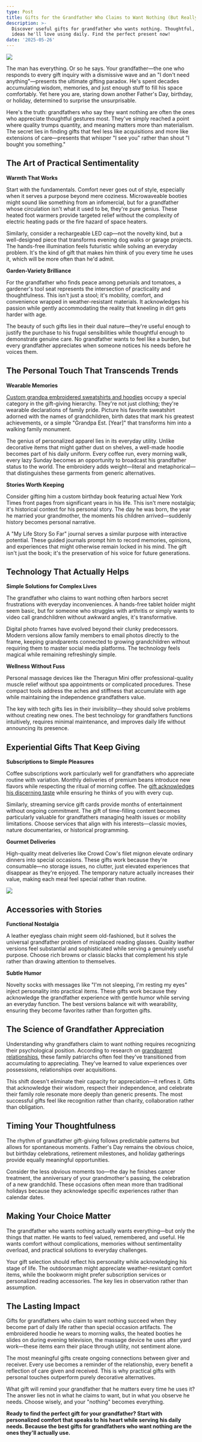 ```yaml
---
type: Post
title: Gifts for the Grandfather Who Claims to Want Nothing (But Really Does)
description: >-
  Discover useful gifts for grandfather who wants nothing. Thoughtful, practical
  ideas he'll love using daily. Find the perfect present now!
date: '2025-05-26'
---
```

![](/images/Gifts%20for%20the%20Grandfather%20Who%20Claims%20to%20Want%20Nothing.jpg)

The man has everything. Or so he says. Your grandfather—the one who responds to every gift inquiry with a dismissive wave and an "I don't need anything"—presents the ultimate gifting paradox. He's spent decades accumulating wisdom, memories, and just enough stuff to fill his space comfortably. Yet here you are, staring down another Father's Day, birthday, or holiday, determined to surprise the unsurprisable.

Here's the truth: grandfathers who say they want nothing are often the ones who appreciate thoughtful gestures most. They've simply reached a point where quality trumps quantity, and meaning matters more than materialism. The secret lies in finding gifts that feel less like acquisitions and more like extensions of care—presents that whisper "I see you" rather than shout "I bought you something."

## **The Art of Practical Sentimentality**

**Warmth That Works**

Start with the fundamentals. Comfort never goes out of style, especially when it serves a purpose beyond mere coziness. Microwaveable booties might sound like something from an infomercial, but for a grandfather whose circulation isn't what it used to be, they're pure genius. These heated foot warmers provide targeted relief without the complexity of electric heating pads or the fire hazard of space heaters.

Similarly, consider a rechargeable LED cap—not the novelty kind, but a well-designed piece that transforms evening dog walks or garage projects. The hands-free illumination feels futuristic while solving an everyday problem. It's the kind of gift that makes him think of you every time he uses it, which will be more often than he'd admit.

**Garden-Variety Brilliance**

For the grandfather who finds peace among petunials and tomatoes, a gardener's tool seat represents the intersection of practicality and thoughtfulness. This isn't just a stool; it's mobility, comfort, and convenience wrapped in weather-resistant materials. It acknowledges his passion while gently accommodating the reality that kneeling in dirt gets harder with age.

The beauty of such gifts lies in their dual nature—they're useful enough to justify the purchase to his frugal sensibilities while thoughtful enough to demonstrate genuine care. No grandfather wants to feel like a burden, but every grandfather appreciates when someone notices his needs before he voices them.

## **The Personal Touch That Transcends Trends**

**Wearable Memories**

[Custom grandpa embroidered sweatshirts and hoodies](https://nowzent.com/collections/grandpa-sweatshirts-hoodies) occupy a special category in the gift-giving hierarchy. They're not just clothing; they're wearable declarations of family pride. Picture his favorite sweatshirt adorned with the names of grandchildren, birth dates that mark his greatest achievements, or a simple "Grandpa Est. \[Year]" that transforms him into a walking family monument.

The genius of personalized apparel lies in its everyday utility. Unlike decorative items that might gather dust on shelves, a well-made hoodie becomes part of his daily uniform. Every coffee run, every morning walk, every lazy Sunday becomes an opportunity to broadcast his grandfather status to the world. The embroidery adds weight—literal and metaphorical—that distinguishes these garments from generic alternatives.

**Stories Worth Keeping**

Consider gifting him a custom birthday book featuring actual New York Times front pages from significant years in his life. This isn't mere nostalgia; it's historical context for his personal story. The day he was born, the year he married your grandmother, the moments his children arrived—suddenly history becomes personal narrative.

A "My Life Story So Far" journal serves a similar purpose with interactive potential. These guided journals prompt him to record memories, opinions, and experiences that might otherwise remain locked in his mind. The gift isn't just the book; it's the preservation of his voice for future generations.

## **Technology That Actually Helps**

**Simple Solutions for Complex Lives**

The grandfather who claims to want nothing often harbors secret frustrations with everyday inconveniences. A hands-free tablet holder might seem basic, but for someone who struggles with arthritis or simply wants to video call grandchildren without awkward angles, it's transformative.

Digital photo frames have evolved beyond their clunky predecessors. Modern versions allow family members to email photos directly to the frame, keeping grandparents connected to growing grandchildren without requiring them to master social media platforms. The technology feels magical while remaining refreshingly simple.

**Wellness Without Fuss**

Personal massage devices like the Theragun Mini offer professional-quality muscle relief without spa appointments or complicated procedures. These compact tools address the aches and stiffness that accumulate with age while maintaining the independence grandfathers value.

The key with tech gifts lies in their invisibility—they should solve problems without creating new ones. The best technology for grandfathers functions intuitively, requires minimal maintenance, and improves daily life without announcing its presence.

## **Experiential Gifts That Keep Giving**

**Subscriptions to Simple Pleasures**

Coffee subscriptions work particularly well for grandfathers who appreciate routine with variation. Monthly deliveries of premium beans introduce new flavors while respecting the ritual of morning coffee. The [gift acknowledges his discerning taste](https://sites.miamioh.edu/huachen-the-beat-of-life-and-work/2025/05/15-distinguished-gifts-for-the-grandfather-who-wants-for-nothing/) while ensuring he thinks of you with every cup.

Similarly, streaming service gift cards provide months of entertainment without ongoing commitment. The gift of time-filling content becomes particularly valuable for grandfathers managing health issues or mobility limitations. Choose services that align with his interests—classic movies, nature documentaries, or historical programming.

**Gourmet Deliveries**

High-quality meat deliveries like Crowd Cow's filet mignon elevate ordinary dinners into special occasions. These gifts work because they're consumable—no storage issues, no clutter, just elevated experiences that disappear as they're enjoyed. The temporary nature actually increases their value, making each meal feel special rather than routine.

![](/images/Gifts%20for%20the%20Grandfather%20Who%20Claims%20to%20Want%20Nothing%20\(2\).jpg)

## **Accessories with Stories**

**Functional Nostalgia**

A leather eyeglass chain might seem old-fashioned, but it solves the universal grandfather problem of misplaced reading glasses. Quality leather versions feel substantial and sophisticated while serving a genuinely useful purpose. Choose rich browns or classic blacks that complement his style rather than drawing attention to themselves.

**Subtle Humor**

Novelty socks with messages like "I'm not sleeping, I'm resting my eyes" inject personality into practical items. These gifts work because they acknowledge the grandfather experience with gentle humor while serving an everyday function. The best versions balance wit with wearability, ensuring they become favorites rather than forgotten gifts.

## **The Science of Grandfather Appreciation**

Understanding why grandfathers claim to want nothing requires recognizing their psychological position. According to research on [grandparent relationships](https://en.wikipedia.org/wiki/Grandparent), these family patriarchs often feel they've transitioned from accumulating to appreciating. They've learned to value experiences over possessions, relationships over acquisitions.

This shift doesn't eliminate their capacity for appreciation—it refines it. Gifts that acknowledge their wisdom, respect their independence, and celebrate their family role resonate more deeply than generic presents. The most successful gifts feel like recognition rather than charity, collaboration rather than obligation.

## **Timing Your Thoughtfulness**

The rhythm of grandfather gift-giving follows predictable patterns but allows for spontaneous moments. Father's Day remains the obvious choice, but birthday celebrations, retirement milestones, and holiday gatherings provide equally meaningful opportunities.

Consider the less obvious moments too—the day he finishes cancer treatment, the anniversary of your grandmother's passing, the celebration of a new grandchild. These occasions often mean more than traditional holidays because they acknowledge specific experiences rather than calendar dates.

## **Making Your Choice Matter**

The grandfather who wants nothing actually wants everything—but only the things that matter. He wants to feel valued, remembered, and useful. He wants comfort without complications, memories without sentimentality overload, and practical solutions to everyday challenges.

Your gift selection should reflect his personality while acknowledging his stage of life. The outdoorsman might appreciate weather-resistant comfort items, while the bookworm might prefer subscription services or personalized reading accessories. The key lies in observation rather than assumption.

## **The Lasting Impact**

Gifts for grandfathers who claim to want nothing succeed when they become part of daily life rather than special occasion artifacts. The embroidered hoodie he wears to morning walks, the heated booties he slides on during evening television, the massage device he uses after yard work—these items earn their place through utility, not sentiment alone.

The most meaningful gifts create ongoing connections between giver and receiver. Every use becomes a reminder of the relationship, every benefit a reflection of care given and received. This is why practical gifts with personal touches outperform purely decorative alternatives.

What gift will remind your grandfather that he matters every time he uses it? The answer lies not in what he claims to want, but in what you observe he needs. Choose wisely, and your "nothing" becomes everything.

**Ready to find the perfect gift for your grandfather? Start with personalized comfort that speaks to his heart while serving his daily needs. Because the best gifts for grandfathers who want nothing are the ones they'll actually use.**
